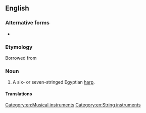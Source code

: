 ==English==
{{wikipedia}}

===Alternative forms===
* {{l|en|simsimiyya}}

===Etymology===
Borrowed from {{bor|en|ar|سمسمية}}

===Noun===
{{en-noun}}

# A six- or seven-stringed Egyptian [[harp]].

====Translations====
{{trans-top|Egyptian harp}}
{{trans-mid}}
{{trans-bottom}}

[[Category:en:Musical instruments]]
[[Category:en:String instruments]]